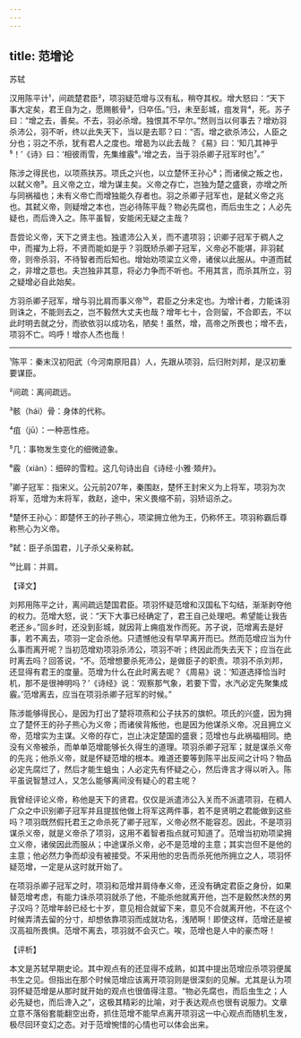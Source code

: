 ```yaml
---
---
---
```

title: 范增论
---




苏轼

汉用陈平计¹，间疏楚君臣²，项羽疑范增与汉有私，稍夺其权。增大怒曰：“天下事大定矣，君王自为之，愿赐骸骨³，归卒伍。”归，未至彭城，疽发背⁴，死。苏子曰：“增之去，善矣。不去，羽必杀增。独恨其不早尔。”然则当以何事去？增劝羽杀沛公，羽不听，终以此失天下，当以是去耶？曰：“否。增之欲杀沛公，人臣之分也；羽之不杀，犹有君人之度也。增曷为以此去哉？《易》曰：‘知几其神乎⁵！’《诗》曰：‘相彼雨雪，先集维霰⁶。’增之去，当于羽杀卿子冠军时也⁷。”

陈涉之得民也，以项燕扶苏。项氏之兴也，以立楚怀王孙心⁸；而诸侯之叛之也，以弑义帝⁹。且义帝之立，增为谋主矣。义帝之存亡，岂独为楚之盛衰，亦增之所与同祸福也；未有义帝亡而增独能久存者也。羽之杀卿子冠军也，是弑义帝之兆也。其弑义帝，则疑增之本也，岂必待陈平哉？物必先腐也，而后虫生之；人必先疑也，而后谗入之。陈平虽智，安能闲无疑之主哉？

吾尝论义帝，天下之贤主也。独遣沛公入关，而不遣项羽；识卿子冠军于稠人之中，而擢为上将，不贤而能如是乎？羽既矫杀卿子冠军，义帝必不能堪，非羽弑帝，则帝杀羽，不待智者而后知也。增始劝项梁立义帝，诸侯以此服从。中道而弑之，非增之意也。夫岂独非其意，将必力争而不听也。不用其言，而杀其所立，羽之疑增必自此始矣。

方羽杀卿子冠军，增与羽比肩而事义帝¹⁰，君臣之分未定也。为增计者，力能诛羽则诛之，不能则去之，岂不毅然大丈夫也哉？增年七十，合则留，不合即去，不以此时明去就之分，而欲依羽以成功名，陋矣！虽然，增，高帝之所畏也；增不去，项羽不亡。呜呼！增亦人杰也哉！



***



¹陈平：秦末汉初阳武（今河南原阳县）人，先跟从项羽，后归附刘邦，是汉初重要谋臣。

²间疏：离间疏远。

³骸（hái）骨：身体的代称。

⁴疽（jū）：一种恶性疮。

⁵几：事物发生变化的细微迹象。

⁶霰（xiàn）：细碎的雪粒。这几句诗出自《诗经·小雅·頍弁》。

⁷卿子冠军：指宋义。公元前207年，秦围赵，楚怀王封宋义为上将军，项羽为次将军，范增为末将军，救赵，途中，宋义畏缩不前，羽矫诏杀之。

⁸楚怀王孙心：即楚怀王的孙子熊心，项梁拥立他为王，仍称怀王。项羽称霸后尊称熊心为义帝。

⁹弑：臣子杀国君，儿子杀父亲称弑。

¹⁰比肩：并肩。

【译文】

刘邦用陈平之计，离间疏远楚国君臣。项羽怀疑范增和汉国私下勾结，渐渐剥夺他的权力。范增大怒，说：“天下大事已经确定了，君王自己处理吧。希望能让我告老还乡。”回乡时，还没到彭城，就因背上痈疽发作而死。苏子说，范增离去是好事，若不离去，项羽一定会杀他。只遗憾他没有早早离开而已。然而范增应当为什么事而离开呢？当初范增劝项羽杀沛公，项羽不听；终因此而失去天下；应当在此时离去吗？回答说，“不。范增想要杀死沛公，是做臣子的职责。项羽不杀刘邦，还显得有君王的度量。范增为什么在此时离去呢？《周易》说：‘知道选择恰当时机，那不是很神明吗？’《诗经》说：‘观察那气象，若要下雪，水汽必定先聚集成霰。’范增离去，应当在项羽杀卿子冠军的时候。”

陈涉能够得民心，是因为打出了楚将项燕和公子扶苏的旗帜。项氏的兴盛，因为拥立了楚怀王的孙子熊心为义帝；而诸侯背叛他，也是因为他谋杀义帝。况且拥立义帝，范增实为主谋。义帝的存亡，岂止决定楚国的盛衰；范增也与此祸福相同。绝没有义帝被杀，而单单范增能够长久得生的道理。项羽杀卿子冠军；就是谋杀义帝的先兆；他杀义帝，就是怀疑范增的根本。难道还要等到陈平出反间之计吗？物品必定先腐烂了，然后才能生蛆虫；人必定先有怀疑之心，然后谗言才得以听入。陈平虽说智慧过人，又怎么能够离间没有疑心的君主呢？

我曾经评论义帝，称他是天下的贤君。仅仅是派遣沛公入关而不派遣项羽，在稠人广众之中识别卿子冠军并且提拔他做上将军这两件事，若不是贤明之君能做到这些吗？项羽既然假托君王之命杀死了卿子冠军，义帝必然不能容忍。因此，不是项羽谋杀义帝，就是义帝杀了项羽，这用不着智者指点就可知道了。范增当初劝项梁拥立义帝，诸侯因此而服从；中途谋杀义帝，必不是范增的主意；其实岂但不是他的主意；他必然力争而却没有被接受。不采用他的忠告而杀死他所拥立之人，项羽怀疑范增，一定是从这时就开始了。

在项羽杀卿子冠军之时，项羽和范增并肩侍奉义帝，还没有确定君臣之身份，如果替范增考虑，有能力诛杀项羽就杀了他，不能杀他就离开他，岂不是毅然决然的男子汉吗？范增年龄已经七十岁，意见相合就留下来，意见不合就离开他，不在这个时候弄清去留的分寸，却想依靠项羽而成就功名，浅陋啊！即使这样，范增还是被汉高祖所畏惧。范增不离去，项羽就不会灭亡。唉，范增也是人中的豪杰呀！

【评析】

本文是苏轼早期史论。其中观点有的还显得不成熟，如其中提出范增应杀项羽便属书生之见。但指出在那个时候范增应该离开项羽则是很深刻的见解。尤其是认为项羽怀疑范增是从那时就开始的观点也很值得注意。“物必先腐也，而后虫生之；人必先疑也，而后谗入之”，这极其精彩的比喻，对于表达观点也很有说服力。文章立意不落俗套能翻空出奇，抓住范增不能早点离开项羽这一中心观点而随机生发，极尽回环变幻之态。对于范增惋惜的心情也可以体会出来。
